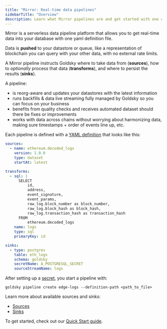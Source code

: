 ```yaml
---
title: "Mirror: Real-time data pipelines"
sidebarTitle: "Overview"
description: Learn what Mirror pipelines are and get started with one config file.
---
```


Mirror is a serverless data pipeline platform that allows you to get real-time data into your database with one yaml definition file.

Data is **pushed** to your datastore or queue, like a representation of blockchain you can query with your other data, with no external rate limits.

A Mirror pipeline instructs Goldsky where to take data from (**sources**), how to _optionally_ process that data (**transforms**), and where to persist the results (**sinks**).

A pipeline:

- is reorg-aware and updates your datastores with the latest information
- runs backfills & data live streaming fully managed by Goldsky so you can focus on your business
- benefits from quality checks and receives automated dataset should there be fixes or improvements
- works with data across chains without worrying about harmonizing data, making sure timestamps + order of events line up, etc.

Each pipeline is defined with a [YAML definition](/mirror/references/pipeline-configuration) that looks like this:

```yaml
sources:
  - name: ethereum.decoded_logs
    version: 1.0.0
    type: dataset
    startAt: latest

transforms:
  - sql: |
      SELECT
          id,
          address,
          event_signature,
          event_params,
          raw_log.block_number as block_number,
          raw_log.block_hash as block_hash,
          raw_log.transaction_hash as transaction_hash
      FROM
          ethereum.decoded_logs
    name: logs
    type: sql
    primaryKey: id

sinks:
  - type: postgres
    table: eth_logs
    schema: goldsky
    secretName: A_POSTGRESQL_SECRET
    sourceStreamName: logs
```

After setting up a [secret](/mirror/sinks/postgresql#secrets), you start a pipeline with:

`goldsky pipeline create edge-logs --definition-path <path_to_file>`

Learn more about available sources and sinks:

- [Sources](/mirror/sources)
- [Sinks](/mirror/sinks)

To get started, check out our [Quick Start guide](/mirror/creating-a-pipeline).
